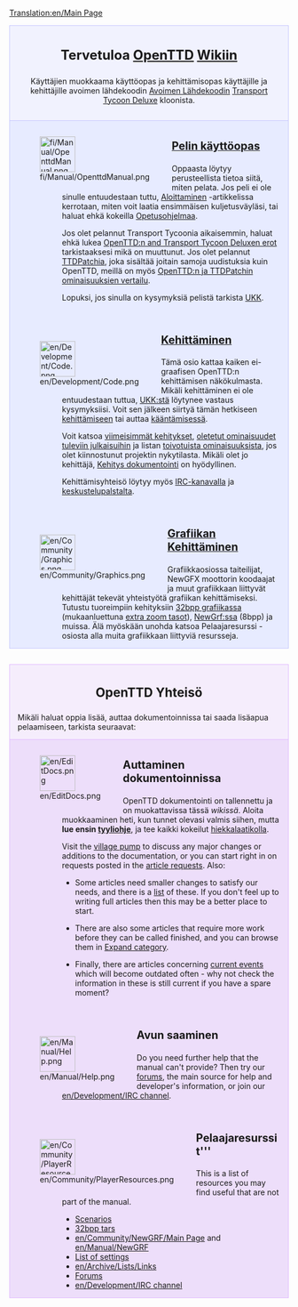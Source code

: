 [[Translation:en/Main Page]]
{{en/Translation|origin= en/Main Page
|from  = en
|to    = fi
|Percentage =5
}}

<div style="background-color: #f1f2fe; border: 1px solid #c7c8fe; margin: 0; padding: 1em 1em 1em 1em; text-align:center">
<div style="font-size:1.7em; font-weight:bold">Tervetuloa <span class="plainlinks">[http://www.openttd.org/ OpenTTD]</span> [https://www.wikipedia.org/wiki/fi:wiki Wikiin]</div>
Käyttäjien muokkaama käyttöopas ja kehittämisopas käyttäjille ja kehittäjille avoimen lähdekoodin [http://www.opensource.org/ Avoimen Lähdekoodin] [[fi/Archive/OpenTTD/Transport Tycoon Deluxe|Transport Tycoon Deluxe]] kloonista.</div>
<div style="background-color: #E7EBFF; border: 1px solid #c7c8fe; border-top:none; padding: 1em 1em 0em 1em; margin-bottom:2em">
<div style="float:left">[[File:fi/Manual/OpenttdManual.png|64px]]</div>
<div style="margin-left:80px; margin-bottom:4em">
<div style="font-size:1.4em; font-weight:bold">[[el/Manual/Main Page|Pelin käyttöopas]]</div>
Oppaasta löytyy perusteellista tietoa siitä, miten pelata. Jos peli ei ole sinulle entuudestaan tuttu, [[fi/Manual/Tutorial/Main Page|Aloittaminen]] -artikkelissa kerrotaan, miten voit laatia ensimmäisen kuljetusväyläsi, tai haluat ehkä kokeilla [[fi/Manual/Tutorial/Opetusohjelma|Opetusohjelmaa]].

Jos olet pelannut Transport Tycoonia aikaisemmin, haluat ehkä lukea [[fi/Muutokset TTD|OpenTTD:n and Transport Tycoon Deluxen erot]] tarkistaaksesi mikä on muuttunut. Jos olet pelannut [[fi/TTDPatch|TTDPatchia]], joka sisältää joitain samoja uudistuksia kuin OpenTTD, meillä on myös [[fi/Muutokset TTDPatch|OpenTTD:n ja TTDPatchin ominaisuuksien vertailu]].

Lopuksi, jos sinulla on kysymyksiä pelistä tarkista [[fi/UKK|UKK]].
</div>

<div style="float:left">[[File:en/Development/Code.png|64px]]</div>
<div style="margin-left:80px; margin-bottom:4em">
<div style="font-size:1.4em; font-weight:bold">[[fi/Development/Main Page|Kehittäminen]]</div>
Tämä osio kattaa kaiken ei-graafisen OpenTTD:n kehittämisen näkökulmasta. Mikäli kehittäminen ei ole entuudestaan tuttua, [[fi/UKK Kehittäminen|UKK:stä]] löytynee vastaus kysymyksiisi.  Voit sen jälkeen siirtyä tämän hetkiseen [[fi/Development/Main Page|kehittämiseen]] tai auttaa [[fi/Kansainvälistäminen|kääntämisessä]]. 

Voit katsoa [[fi/Viimeisimmät ja nykyiset kehitykset|viimeisimmät kehitykset]], [[fi/Tiekartta|oletetut ominaisuudet tuleviin julkaisuihin]] ja listan [[fi/Toivotut ominaisuudet|toivotuista ominaisuuksista]], jos olet kiinnostunut projektin nykytilasta. Mikäli olet jo kehittäjä, [[fi/Kehitys dokumentointi|Kehitys dokumentointi]] on hyödyllinen.

Kehittämisyhteisö löytyy myös [[fi/IRC-kanava|IRC-kanavalla]] ja [http://www.tt-forums.net/viewforum.php?f=33 keskustelupalstalta].
</div>

<div style="float:left">[[File:en/Community/Graphics.png|64px]]</div>
<div style="margin-left:80px; margin-bottom:1em; min-height:64px">
<div style="font-size:1.4em; font-weight:bold">[[fi/Development/NewGRF/Main Page|Grafiikan Kehittäminen]]</div>
Grafiikkaosiossa taiteilijat, NewGFX moottorin koodaajat ja muut grafiikkaan liittyvät kehittäjät tekevät yhteistyötä grafiikan kehittämiseksi. Tutustu tuoreimpiin kehityksiin [[fi/32bit Grafiikan Kehittäminen|32bpp grafiikassa]] (mukaanluettuna [[fi/32bpp Extra Zoom Tasot|extra zoom tasot]]), [[fi/NewGRF Dokumentointi|NewGrf:ssa]] (8bpp) ja muissa. Älä myöskään unohda katsoa Pelaajaresurssi -osiosta alla muita grafiikkaan liittyviä resursseja.
</div>

</div>

<div style="background-color: #F5EDFC; border: 1px solid #E1BBFF; margin: 0; padding: 1em 1em 0em 1em;">
<div style="font-size:1.6em; font-weight:bold; text-align:center">OpenTTD Yhteisö</div>
Mikäli haluat oppia lisää, auttaa dokumentoinnissa tai saada lisäapua pelaamiseen, tarkista seuraavat:
</div>

<div style="background-color: #EDDEFA; border: 1px solid #E1BBFF; border-top:none; padding: 1em 1em 0em 1em;">

<div style="float:left">[[File:en/EditDocs.png|64px]]</div>
<div style="margin-left:80px; margin-bottom:4em">
<div style="font-size:1.4em; font-weight:bold">Auttaminen dokumentoinnissa</div>
OpenTTD dokumentointi on tallennettu ja on muokattavissa tässä <em>wikissä</em>. Aloita muokkaaminen heti, kun tunnet olevasi valmis siihen, mutta '''lue ensin [[fi/Tyyliohje|tyyliohje]]''', ja tee kaikki kokeilut [[fi/Hiekkalaatikko|hiekkalaatikolla]].  

Visit the [[en/Archive/Community/Village Pump|village pump]] to discuss any major changes or additions to the documentation, or you can start right in on requests posted in the [[en/Requested Articles|article requests]]. Also:

*Some articles need smaller changes to satisfy our needs, and there is a [[:Category:en/To do|list]] of these.  If you don't feel up to writing full articles then this may be a better place to start. 

*There are also some articles that require more work before they can be called finished, and you can browse them in [[:Category:en/Articles to be expanded|Expand category]]. 

*Finally, there are articles concerning [[:Category:en/Current events|current events]] which will become outdated often - why not check the information in these is still current if you have a spare moment?
</div>

<div style="float:left">[[File:en/Manual/Help.png|64px]]</div>
<div style="margin-left:80px; margin-bottom:4em">
<div style="font-size:1.4em; font-weight:bold">Avun saaminen</div>
Do you need further help that the manual can't provide? Then try our [http://www.tt-forums.net/viewforum.php?f=55 forums], the main source for help and developer's information, or join our [[en/Development/IRC channel]].
</div>

<div style="float:left">[[File:en/Community/PlayerResources.png|64px]]</div>
<div style="margin-left:80px; margin-bottom:1em">
<div style="font-size:1.4em; font-weight:bold">Pelaajaresurssit'''</div>
This is a list of resources you may find useful that are not part of the manual.
*[[en/Community/Scenarios/Main Page|Scenarios]]
*[[en/Archive/Old 32bpp/List of downloadable 32 bpp tars|32bpp tars]]
*[[en/Community/NewGRF/Main Page]] and [[en/Manual/NewGRF]]
*[[en/Archive/Manual/Settings/Advanced Settings|List of settings]]
*[[en/Archive/Lists/Links]]
*[http://www.tt-forums.net/viewforum.php?f=55 Forums]
*[[en/Development/IRC channel]]
</div>
</div>